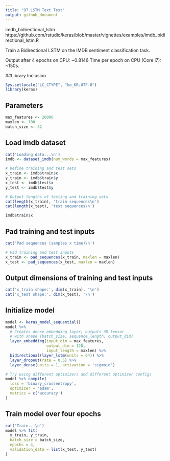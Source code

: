 ```yaml
---
title: "97.LSTM Text Test"
output: github_document
---
```


imdb_bidirectional_lstm
https://github.com/rstudio/keras/blob/master/vignettes/examples/imdb_bidirectional_lstm.R

Train a Bidirectional LSTM on the IMDB sentiment classification task.

Output after 4 epochs on CPU: ~0.8146 Time per epoch on CPU (Core i7): ~150s.

##Library Inclusion

```r
Sys.setlocale("LC_CTYPE", "ko_KR.UTF-8")
library(keras)


```

## Parameters

```r
max_features <- 20000
maxlen <- 100
batch_size <- 32

```

## Load imdb dataset 

```r
cat('Loading data...\n')
imdb <- dataset_imdb(num_words = max_features)

# Define training and test sets
x_train <- imdb$train$x
y_train <- imdb$train$y
x_test <- imdb$test$x
y_test <- imdb$test$y 

# Output lengths of testing and training sets
cat(length(x_train), 'train sequences\n')
cat(length(x_test), 'test sequences\n')

imdb$train$x
```

## Pad training and test inputs

```r
cat('Pad sequences (samples x time)\n')

# Pad training and test inputs
x_train <- pad_sequences(x_train, maxlen = maxlen)
x_test <- pad_sequences(x_test, maxlen = maxlen)
```

## Output dimensions of training and test inputs
```r
cat('x_train shape:', dim(x_train), '\n')
cat('x_test shape:', dim(x_test), '\n')
```

## Initialize model

```r
model <- keras_model_sequential()
model %>%
  # Creates dense embedding layer; outputs 3D tensor
  # with shape (batch_size, sequence_length, output_dim)
  layer_embedding(input_dim = max_features, 
                  output_dim = 128, 
                  input_length = maxlen) %>% 
  bidirectional(layer_lstm(units = 64)) %>%
  layer_dropout(rate = 0.5) %>% 
  layer_dense(units = 1, activation = 'sigmoid')

# Try using different optimizers and different optimizer configs
model %>% compile(
  loss = 'binary_crossentropy',
  optimizer = 'adam',
  metrics = c('accuracy')
)
```


## Train model over four epochs

```r
cat('Train...\n')
model %>% fit(
  x_train, y_train,
  batch_size = batch_size,
  epochs = 4,
  validation_data = list(x_test, y_test)
)
```


